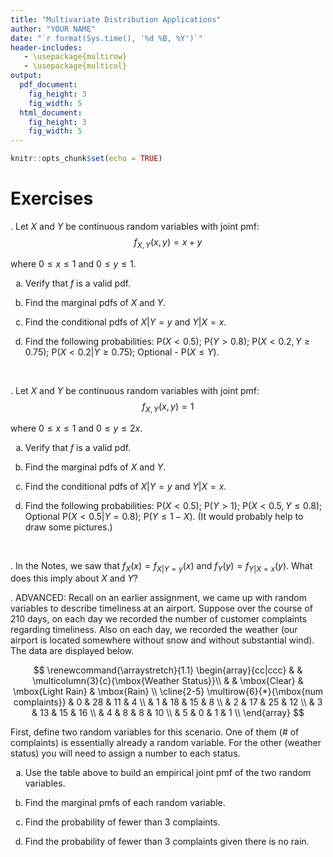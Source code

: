 ```yaml
---
title: "Multivariate Distribution Applications"
author: "YOUR NAME"  
date: "`r format(Sys.time(), '%d %B, %Y')`"
header-includes:
   - \usepackage{multirow}
   - \usepackage{multicol}
output: 
  pdf_document:
    fig_height: 3
    fig_width: 5
  html_document:
    fig_height: 3
    fig_width: 5
---
```


```r
knitr::opts_chunk$set(echo = TRUE)
```


\newcommand{\E}{\mbox{E}}
\newcommand{\Var}{\mbox{Var}}
\newcommand{\Cov}{\mbox{Cov}}
\newcommand{\Prob}{\mbox{P}}
\newcommand*\diff{\mathop{}\!\mathrm{d}}

# Exercises

\indent 1. Let $X$ and $Y$ be continuous random variables with joint pmf: 
$$
f_{X,Y}(x,y)=x + y
$$

where $0 \leq x \leq 1$ and $0 \leq y \leq 1$. 

a) Verify that $f$ is a valid pdf. 


b) Find the marginal pdfs of $X$ and $Y$. 


c) Find the conditional pdfs of $X|Y=y$ and $Y|X=x$. 


d) Find the following probabilities: $\Prob(X<0.5)$; $\Prob(Y>0.8)$; $\Prob(X<0.2,Y\geq 0.75)$; $\Prob(X<0.2|Y\geq 0.75)$; Optional - $\Prob(X\leq Y)$. 



&nbsp;

\indent 2. Let $X$ and $Y$ be continuous random variables with joint pmf: 
$$
f_{X,Y}(x,y)=1
$$

where $0 \leq x \leq 1$ and $0 \leq y \leq 2x$. 

a) Verify that $f$ is a valid pdf. 


b) Find the marginal pdfs of $X$ and $Y$. 


c) Find the conditional pdfs of $X|Y=y$ and $Y|X=x$. 


d) Find the following probabilities: $\Prob(X<0.5)$; $\Prob(Y>1)$; $\Prob(X<0.5,Y\leq 0.8)$; Optional $\Prob(X<0.5|Y= 0.8)$; $\Prob(Y\leq 1-X)$. (It would probably help to draw some pictures.)


&nbsp;


\indent 3. In the Notes, we saw that $f_X(x)=f_{X|Y=y}(x)$ and $f_Y(y)=f_{Y|X=x}(y)$. What does this imply about $X$ and $Y$?  


\newpage

\indent 4. ADVANCED: Recall on an earlier assignment, we came up with random variables to describe timeliness at an airport. Suppose over the course of 210 days, on each day we recorded the number of customer complaints regarding timeliness. Also on each day, we recorded the weather (our airport is located somewhere without snow and without substantial wind). The data are displayed below. 

$$
\renewcommand{\arraystretch}{1.1} \begin{array}{cc|ccc} & & \multicolumn{3}{c}{\mbox{Weather Status}}\\ 
& & \mbox{Clear} & \mbox{Light Rain} & \mbox{Rain}  \\
\cline{2-5}
\multirow{6}{*}{\mbox{num complaints}} & 0 & 28 & 11 & 4  \\
& 1 & 18 & 15 & 8  \\
& 2 & 17 & 25 & 12  \\
& 3 & 13 & 15 & 16  \\
& 4 & 8 & 8 & 10 \\
& 5 & 0 & 1 & 1 \\
\end{array} 
$$

First, define two random variables for this scenario. One of them (# of complaints) is essentially already a random variable. For the other (weather status) you will need to assign a number to each status. 

a) Use the table above to build an empirical joint pmf of the two random variables. 


b) Find the marginal pmfs of each random variable. 


c) Find the probability of fewer than 3 complaints. 


d) Find the probability of fewer than 3 complaints given there is no rain. 



